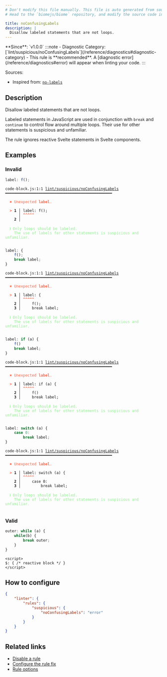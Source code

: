 ```yaml
---
# Don't modify this file manually. This file is auto generated from source, and you will lose your changes next time the website is built.
# Head to the `biomejs/biome` repository, and modify the source code in there.

title: noConfusingLabels
description: |
  Disallow labeled statements that are not loops.
---
```


<Tabs>
<TabItem label="JavaScript (and super languages)" icon="seti:javascript">
**Since**: `v1.0.0`
:::note
- Diagnostic Category: [`lint/suspicious/noConfusingLabels`](/reference/diagnostics#diagnostic-category)
- This rule is **recommended**. A [diagnostic error](/reference/diagnostics#error) will appear when linting your code.
:::

Sources: 
- Inspired from: <a href="https://eslint.org/docs/latest/rules/no-labels" target="_blank"><code>no-labels</code></a>

## Description
Disallow labeled statements that are not loops.

Labeled statements in JavaScript are used in conjunction with `break` and `continue` to control flow around multiple loops.
Their use for other statements is suspicious and unfamiliar.

The rule ignores reactive Svelte statements in Svelte components.

## Examples

### Invalid

```js
label: f();
```

<pre class="language-text"><code class="language-text">code-block.js:1:1 <a href="https://biomejs.dev/linter/rules/no-confusing-labels">lint/suspicious/noConfusingLabels</a> ━━━━━━━━━━━━━━━━━━━━━━━━━━━━━━━━━━━━━━━━━━━━━━━━<br /><br />  <strong><span style="color: Tomato;">✖</span></strong> <span style="color: Tomato;">Unexpected </span><span style="color: Tomato;"><strong>label</strong></span><span style="color: Tomato;">.</span><br />  <br />  <strong><span style="color: Tomato;">&gt;</span></strong> <strong>1 │ </strong>label: f();<br />   <strong>   │ </strong><strong><span style="color: Tomato;">^</span></strong><strong><span style="color: Tomato;">^</span></strong><strong><span style="color: Tomato;">^</span></strong><strong><span style="color: Tomato;">^</span></strong><strong><span style="color: Tomato;">^</span></strong><br />    <strong>2 │ </strong><br />  <br />  <strong><span style="color: lightgreen;">ℹ</span></strong> <span style="color: lightgreen;">Only loops should be labeled.<br /></span>    <span style="color: lightgreen;">The use of labels for other statements is suspicious and unfamiliar.</span><br />  <br /></code></pre>

```js
label: {
    f();
    break label;
}
```

<pre class="language-text"><code class="language-text">code-block.js:1:1 <a href="https://biomejs.dev/linter/rules/no-confusing-labels">lint/suspicious/noConfusingLabels</a> ━━━━━━━━━━━━━━━━━━━━━━━━━━━━━━━━━━━━━━━━━━━━━━━━<br /><br />  <strong><span style="color: Tomato;">✖</span></strong> <span style="color: Tomato;">Unexpected </span><span style="color: Tomato;"><strong>label</strong></span><span style="color: Tomato;">.</span><br />  <br />  <strong><span style="color: Tomato;">&gt;</span></strong> <strong>1 │ </strong>label: &#123;<br />   <strong>   │ </strong><strong><span style="color: Tomato;">^</span></strong><strong><span style="color: Tomato;">^</span></strong><strong><span style="color: Tomato;">^</span></strong><strong><span style="color: Tomato;">^</span></strong><strong><span style="color: Tomato;">^</span></strong><br />    <strong>2 │ </strong>    f();<br />    <strong>3 │ </strong>    break label;<br />  <br />  <strong><span style="color: lightgreen;">ℹ</span></strong> <span style="color: lightgreen;">Only loops should be labeled.<br /></span>    <span style="color: lightgreen;">The use of labels for other statements is suspicious and unfamiliar.</span><br />  <br /></code></pre>

```js
label: if (a) {
    f()
    break label;
}
```

<pre class="language-text"><code class="language-text">code-block.js:1:1 <a href="https://biomejs.dev/linter/rules/no-confusing-labels">lint/suspicious/noConfusingLabels</a> ━━━━━━━━━━━━━━━━━━━━━━━━━━━━━━━━━━━━━━━━━━━━━━━━<br /><br />  <strong><span style="color: Tomato;">✖</span></strong> <span style="color: Tomato;">Unexpected </span><span style="color: Tomato;"><strong>label</strong></span><span style="color: Tomato;">.</span><br />  <br />  <strong><span style="color: Tomato;">&gt;</span></strong> <strong>1 │ </strong>label: if (a) &#123;<br />   <strong>   │ </strong><strong><span style="color: Tomato;">^</span></strong><strong><span style="color: Tomato;">^</span></strong><strong><span style="color: Tomato;">^</span></strong><strong><span style="color: Tomato;">^</span></strong><strong><span style="color: Tomato;">^</span></strong><br />    <strong>2 │ </strong>    f()<br />    <strong>3 │ </strong>    break label;<br />  <br />  <strong><span style="color: lightgreen;">ℹ</span></strong> <span style="color: lightgreen;">Only loops should be labeled.<br /></span>    <span style="color: lightgreen;">The use of labels for other statements is suspicious and unfamiliar.</span><br />  <br /></code></pre>

```js
label: switch (a) {
    case 0:
        break label;
}
```

<pre class="language-text"><code class="language-text">code-block.js:1:1 <a href="https://biomejs.dev/linter/rules/no-confusing-labels">lint/suspicious/noConfusingLabels</a> ━━━━━━━━━━━━━━━━━━━━━━━━━━━━━━━━━━━━━━━━━━━━━━━━<br /><br />  <strong><span style="color: Tomato;">✖</span></strong> <span style="color: Tomato;">Unexpected </span><span style="color: Tomato;"><strong>label</strong></span><span style="color: Tomato;">.</span><br />  <br />  <strong><span style="color: Tomato;">&gt;</span></strong> <strong>1 │ </strong>label: switch (a) &#123;<br />   <strong>   │ </strong><strong><span style="color: Tomato;">^</span></strong><strong><span style="color: Tomato;">^</span></strong><strong><span style="color: Tomato;">^</span></strong><strong><span style="color: Tomato;">^</span></strong><strong><span style="color: Tomato;">^</span></strong><br />    <strong>2 │ </strong>    case 0:<br />    <strong>3 │ </strong>        break label;<br />  <br />  <strong><span style="color: lightgreen;">ℹ</span></strong> <span style="color: lightgreen;">Only loops should be labeled.<br /></span>    <span style="color: lightgreen;">The use of labels for other statements is suspicious and unfamiliar.</span><br />  <br /></code></pre>

### Valid

```js
outer: while (a) {
    while(b) {
        break outer;
    }
}
```

```svelte
<script>
$: { /* reactive block */ }
</script>
```

## How to configure
```json title="biome.json"
{
	"linter": {
		"rules": {
			"suspicious": {
				"noConfusingLabels": "error"
			}
		}
	}
}

```
## Related links

- [Disable a rule](/linter/#disable-a-lint-rule)
- [Configure the rule fix](/linter#configure-the-rule-fix)
- [Rule options](/linter/#rule-options)

</TabItem>
</Tabs>


